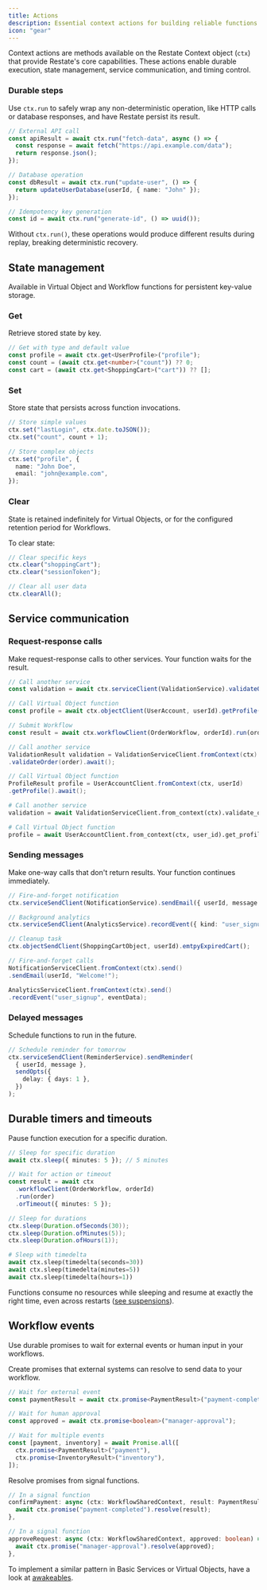 ```yaml
---
title: Actions
description: Essential context actions for building reliable functions
icon: "gear"
---
```


Context actions are methods available on the Restate Context object (`ctx`) that provide Restate's core capabilities.
These actions enable durable execution, state management, service communication, and timing control.

### Durable steps

Use `ctx.run` to safely wrap any non-deterministic operation, like HTTP calls or database responses, and have Restate persist its result.

<CodeGroup>

```typescript TypeScript {"CODE_LOAD::ts/src/foundations/actions/actions.ts#durable_steps"} 
// External API call
const apiResult = await ctx.run("fetch-data", async () => {
  const response = await fetch("https://api.example.com/data");
  return response.json();
});

// Database operation
const dbResult = await ctx.run("update-user", () => {
  return updateUserDatabase(userId, { name: "John" });
});

// Idempotency key generation
const id = await ctx.run("generate-id", () => uuid());
```

</CodeGroup>

Without `ctx.run()`, these operations would produce different results during replay, breaking deterministic recovery.

## State management

Available in Virtual Object and Workflow functions for persistent key-value storage.

### Get

Retrieve stored state by key.

<CodeGroup>

```typescript TypeScript {"CODE_LOAD::ts/src/foundations/actions/actions.ts#state_get"} 
// Get with type and default value
const profile = await ctx.get<UserProfile>("profile");
const count = (await ctx.get<number>("count")) ?? 0;
const cart = (await ctx.get<ShoppingCart>("cart")) ?? [];
```

</CodeGroup>

### Set

Store state that persists across function invocations.

<CodeGroup>

```typescript TypeScript {"CODE_LOAD::ts/src/foundations/actions/actions.ts#state_set"} 
// Store simple values
ctx.set("lastLogin", ctx.date.toJSON());
ctx.set("count", count + 1);

// Store complex objects
ctx.set("profile", {
  name: "John Doe",
  email: "john@example.com",
});
```
</CodeGroup>

### Clear

State is retained indefinitely for Virtual Objects, or for the configured retention period for Workflows.

To clear state:

<CodeGroup>

```typescript TypeScript {"CODE_LOAD::ts/src/foundations/actions/actions.ts#state_clear"} 
// Clear specific keys
ctx.clear("shoppingCart");
ctx.clear("sessionToken");

// Clear all user data
ctx.clearAll();
```

</CodeGroup>


##  Service communication

### Request-response calls

Make request-response calls to other services. Your function waits for the result.

<CodeGroup>

```typescript TypeScript {"CODE_LOAD::ts/src/foundations/actions/actions.ts#service_calls"} 
// Call another service
const validation = await ctx.serviceClient(ValidationService).validateOrder(order);

// Call Virtual Object function
const profile = await ctx.objectClient(UserAccount, userId).getProfile();

// Submit Workflow
const result = await ctx.workflowClient(OrderWorkflow, orderId).run(order);
```

```java Java
// Call another service
ValidationResult validation = ValidationServiceClient.fromContext(ctx)
.validateOrder(order).await();

// Call Virtual Object function
ProfileResult profile = UserAccountClient.fromContext(ctx, userId)
.getProfile().await();
```

```python Python
# Call another service
validation = await ValidationServiceClient.from_context(ctx).validate_order(order)

# Call Virtual Object function
profile = await UserAccountClient.from_context(ctx, user_id).get_profile()
```

</CodeGroup>


### Sending messages

Make one-way calls that don't return results. Your function continues immediately.

<CodeGroup>

```typescript TypeScript {"CODE_LOAD::ts/src/foundations/actions/actions.ts#sending_messages"} 
// Fire-and-forget notification
ctx.serviceSendClient(NotificationService).sendEmail({ userId, message: "Welcome!" });

// Background analytics
ctx.serviceSendClient(AnalyticsService).recordEvent({ kind: "user_signup", userId });

// Cleanup task
ctx.objectSendClient(ShoppingCartObject, userId).emtpyExpiredCart();
```

```java Java
// Fire-and-forget calls
NotificationServiceClient.fromContext(ctx).send()
.sendEmail(userId, "Welcome!");

AnalyticsServiceClient.fromContext(ctx).send()
.recordEvent("user_signup", eventData);
```

</CodeGroup>

### Delayed messages

Schedule functions to run in the future.

```typescript TypeScript {"CODE_LOAD::ts/src/foundations/actions/actions.ts#delayed_messages"} 
// Schedule reminder for tomorrow
ctx.serviceSendClient(ReminderService).sendReminder(
  { userId, message },
  sendOpts({
    delay: { days: 1 },
  })
);
```

## Durable timers and timeouts

Pause function execution for a specific duration.

<CodeGroup>

```typescript TypeScript {"CODE_LOAD::ts/src/foundations/actions/actions.ts#durable_timers"} 
// Sleep for specific duration
await ctx.sleep({ minutes: 5 }); // 5 minutes

// Wait for action or timeout
const result = await ctx
  .workflowClient(OrderWorkflow, orderId)
  .run(order)
  .orTimeout({ minutes: 5 });
```

```java Java
// Sleep for durations
ctx.sleep(Duration.ofSeconds(30));
ctx.sleep(Duration.ofMinutes(5));
ctx.sleep(Duration.ofHours(1));
```

```python Python
# Sleep with timedelta
await ctx.sleep(timedelta(seconds=30))
await ctx.sleep(timedelta(minutes=5))
await ctx.sleep(timedelta(hours=1))
```

</CodeGroup>


Functions consume no resources while sleeping and resume at exactly the right time, even across restarts ([see suspensions](/basics/key-concepts#suspensions-on-faas)).

## Workflow events

Use durable promises to wait for external events or human input in your workflows.

Create promises that external systems can resolve to send data to your workflow.

```typescript TypeScript {"CODE_LOAD::ts/src/foundations/actions/actions.ts#workflow_promises"} 
// Wait for external event
const paymentResult = await ctx.promise<PaymentResult>("payment-completed");

// Wait for human approval
const approved = await ctx.promise<boolean>("manager-approval");

// Wait for multiple events
const [payment, inventory] = await Promise.all([
  ctx.promise<PaymentResult>("payment"),
  ctx.promise<InventoryResult>("inventory"),
]);
```

Resolve promises from signal functions.

```typescript TypeScript {"CODE_LOAD::ts/src/foundations/actions/actions.ts#signal_functions"} 
// In a signal function
confirmPayment: async (ctx: WorkflowSharedContext, result: PaymentResult) => {
  await ctx.promise("payment-completed").resolve(result);
},

// In a signal function
approveRequest: async (ctx: WorkflowSharedContext, approved: boolean) => {
  await ctx.promise("manager-approval").resolve(approved);
},
```

<Info>To implement a similar pattern in Basic Services or Virtual Objects, have a look at [awakeables](/awakeables).</Info>
